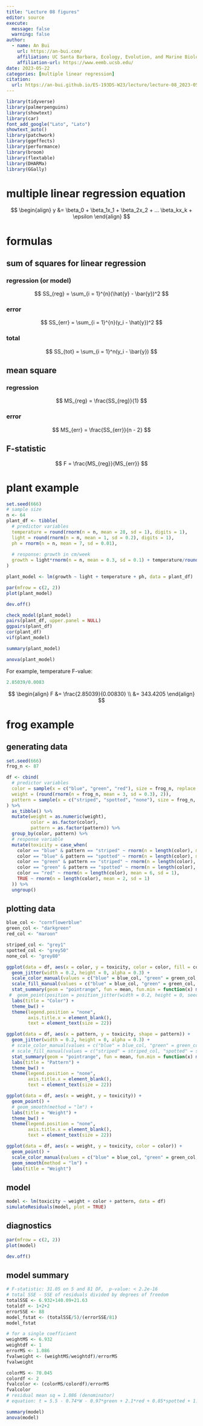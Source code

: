 ```yaml
---
title: "Lecture 08 figures"
editor: source
execute:
  message: false
  warning: false
author:
  - name: An Bui
    url: https://an-bui.com/
    affiliation: UC Santa Barbara, Ecology, Evolution, and Marine Biology
    affiliation-url: https://www.eemb.ucsb.edu/
date: 2023-05-22
categories: [multiple linear regression]
citation:
  url: https://an-bui.github.io/ES-193DS-W23/lecture/lecture-08_2023-05-22.html
---
```


```r
library(tidyverse)
library(palmerpenguins)
library(showtext)
library(car)
font_add_google("Lato", "Lato")
showtext_auto()
library(patchwork)
library(ggeffects)
library(performance)
library(broom)
library(flextable)
library(DHARMa)
library(GGally)
```

# multiple linear regression equation

$$
\begin{align}
y &= \beta_0 + \beta_1x_1 + \beta_2x_2 + ... \beta_kx_k + \epsilon
\end{align}
$$

# formulas

## sum of squares for linear regression

### regression (or model)

$$
SS_{reg} = \sum_{i = 1}^{n}(\hat{y} - \bar{y})^2
$$

### error

$$
SS_{err} = \sum_{i = 1}^{n}(y_i - \hat{y})^2
$$

### total 

$$
SS_{tot} = \sum_{i = 1}^n(y_i - \bar{y})
$$

## mean square

### regression

$$
MS_{reg} = \frac{SS_{reg}}{1}
$$

### error

$$
MS_{err} = \frac{SS_{err}}{n - 2}
$$

## F-statistic

$$
F = \frac{MS_{reg}}{MS_{err}}
$$

# plant example

```r
set.seed(666)
# sample size
n <- 64
plant_df <- tibble(
  # predictor variables
  temperature = round(rnorm(n = n, mean = 28, sd = 1), digits = 1),
  light = round(rnorm(n = n, mean = 1, sd = 0.2), digits = 1),
  ph = rnorm(n = n, mean = 7, sd = 0.01),
  
  # response: growth in cm/week
  growth = light*rnorm(n = n, mean = 0.3, sd = 0.1) + temperature/round(rnorm(n = n, mean = 5, sd = 0.1))
) 
```

```r
plant_model <- lm(growth ~ light + temperature + ph, data = plant_df)
```

```r
par(mfrow = c(2, 2))
plot(plant_model)
```

```r
dev.off()
```

```r
check_model(plant_model)
pairs(plant_df, upper.panel = NULL)
ggpairs(plant_df)
cor(plant_df)
vif(plant_model)
```


```r
summary(plant_model)

anova(plant_model)
```

For example, temperature F-value:

```r
2.85039/0.0083
```

$$
\begin{align}
F &= \frac{2.85039}{0.00830} \\
&= 343.4205
\end{align}
$$

# frog example

## generating data

```r
set.seed(666)
frog_n <- 87

df <- cbind(
  # predictor variables
  color = sample(x = c("blue", "green", "red"), size = frog_n, replace = TRUE, prob = c(0.3, 0.3, 0.3)),
  weight = (round(rnorm(n = frog_n, mean = 3, sd = 0.3), 2)),
  pattern = sample(x = c("striped", "spotted", "none"), size = frog_n, replace = TRUE, prob = c(0.3, 0.3, 0.3))
) %>% 
  as_tibble() %>% 
  mutate(weight = as.numeric(weight),
         color = as.factor(color),
         pattern = as.factor(pattern)) %>% 
  group_by(color, pattern) %>% 
  # response variable
  mutate(toxicity = case_when(
    color == "blue" & pattern == "striped" ~ rnorm(n = length(color), mean = 5, sd = 1),
    color == "blue" & pattern == "spotted" ~ rnorm(n = length(color), mean = 4, sd = 1),
    color == "green" & pattern == "striped" ~ rnorm(n = length(color), mean = 4, sd = 1),
    color == "green" & pattern == "spotted" ~ rnorm(n = length(color), mean = 3, sd = 1),
    color == "red" ~ rnorm(n = length(color), mean = 6, sd = 1),
    TRUE ~ rnorm(n = length(color), mean = 2, sd = 1)
  )) %>%
  ungroup()
```

## plotting data

```r
blue_col <- "cornflowerblue"
green_col <- "darkgreen"
red_col <- "maroon"

striped_col <- "grey1"
spotted_col <- "grey50"
none_col <- "grey80"

ggplot(data = df, aes(x = color, y = toxicity, color = color, fill = color)) +
  geom_jitter(width = 0.2, height = 0, alpha = 0.3) +
  scale_color_manual(values = c("blue" = blue_col, "green" = green_col, "red" = red_col)) +
  scale_fill_manual(values = c("blue" = blue_col, "green" = green_col, "red" = red_col)) +
  stat_summary(geom = "pointrange", fun = mean, fun.min = function(x) mean(x) - sd(x), fun.max = function(x) mean(x) + sd(x), shape = 21, size = 1) +
 #  geom_point(position = position_jitter(width = 0.2, height = 0, seed = 666), alpha = 0.3) +
  labs(title = "Color") +
  theme_bw() +
  theme(legend.position = "none",
        axis.title.x = element_blank(),
        text = element_text(size = 22))

ggplot(data = df, aes(x = pattern, y = toxicity, shape = pattern)) +
  geom_jitter(width = 0.2, height = 0, alpha = 0.3) +
  # scale_color_manual(values = c("blue" = blue_col, "green" = green_col, "red" = red_col)) +
  # scale_fill_manual(values = c("striped" = striped_col, "spotted" = spotted_col, "none" = none_col)) +
  stat_summary(geom = "pointrange", fun = mean, fun.min = function(x) mean(x) - sd(x), fun.max = function(x) mean(x) + sd(x), size = 1) +
  labs(title = "Pattern") +
  theme_bw() +
  theme(legend.position = "none",
        axis.title.x = element_blank(),
        text = element_text(size = 22))

ggplot(data = df, aes(x = weight, y = toxicity)) +
  geom_point() +
  # geom_smooth(method = "lm") +
  labs(title = "Weight") +
  theme_bw() +
  theme(legend.position = "none",
        axis.title.x = element_blank(),
        text = element_text(size = 22))

ggplot(data = df, aes(x = weight, y = toxicity, color = color)) +
  geom_point() +
  scale_color_manual(values = c("blue" = blue_col, "green" = green_col, "red" = red_col)) +
  geom_smooth(method = "lm") +
  labs(title = "Weight")
```

## model
```r
model <- lm(toxicity ~ weight + color + pattern, data = df)
simulateResiduals(model, plot = TRUE)
```

## diagnostics
```r
par(mfrow = c(2, 2))
plot(model)
```


```r
dev.off()
```

## model summary

```r
# F-statistic: 31.05 on 5 and 81 DF,  p-value: < 2.2e-16
# total SSE - SSE of residuals divided by degrees of freedom
totalSSE <- 6.932+140.09+21.63
totaldf <- 1+2+2
errorSSE <- 88
model_fstat <- (totalSSE/5)/(errorSSE/81) 
model_fstat

# for a single coefficient
weightMS <- 6.932
weightdf <- 1
errorMS <- 1.086
fvalweight <- (weightMS/weightdf)/errorMS
fvalweight

colorMS <- 70.045
colordf <- 2
fvalcolor <- (colorMS/colordf)/errorMS
fvalcolor
# residual mean sq = 1.086 (denominator)
# equation: t = 5.5 - 0.74*W - 0.97*green + 2.1*red + 0.85*spotted + 1.2*striped
```

```r
summary(model)
anova(model)
```





